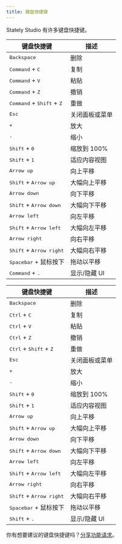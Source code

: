 ```yaml
---
title: 键盘快捷键
---
```


Stately Studio 有许多键盘快捷键。

<Tabs>
<TabItem value="macos" label="macOS">

| 键盘快捷键                                          | 描述                |
| ---------------------------------------------------- | ------------------- |
| <kbd>Backspace</kbd>                                 | 删除                |
| <kbd>Command</kbd> + <kbd>C</kbd>                    | 复制                |
| <kbd>Command</kbd> + <kbd>V</kbd>                    | 粘贴                |
| <kbd>Command</kbd> + <kbd>Z</kbd>                    | 撤销                |
| <kbd>Command</kbd> + <kbd>Shift</kbd> + <kbd>Z</kbd> | 重做                |
| <kbd>Esc</kbd>                                       | 关闭面板或菜单      |
| <kbd>+</kbd>                                         | 放大                |
| <kbd>-</kbd>                                         | 缩小                |
| <kbd>Shift</kbd> + <kbd>0</kbd>                      | 缩放到 100%         |
| <kbd>Shift</kbd> + <kbd>1</kbd>                      | 适应内容视图        |
| <kbd>Arrow up</kbd>                                  | 向上平移            |
| <kbd>Shift</kbd> + <kbd>Arrow up</kbd>               | 大幅向上平移        |
| <kbd>Arrow down</kbd>                                | 向下平移            |
| <kbd>Shift</kbd> + <kbd>Arrow down</kbd>             | 大幅向下平移        |
| <kbd>Arrow left</kbd>                                | 向左平移            |
| <kbd>Shift</kbd> + <kbd>Arrow left</kbd>             | 大幅向左平移        |
| <kbd>Arrow right</kbd>                               | 向右平移            |
| <kbd>Shift</kbd> + <kbd>Arrow right</kbd>            | 大幅向右平移        |
| <kbd>Spacebar</kbd> + 鼠标按下                       | 拖动以平移          |
| <kbd>Command</kbd> + <kbd>.</kbd>                    | 显示/隐藏 UI        |

</TabItem>

<TabItem value="windows" label="Windows/Linux">

| 键盘快捷键                                          | 描述                |
| ---------------------------------------------------- | ------------------- |
| <kbd>Backspace</kbd>                                 | 删除                |
| <kbd>Ctrl</kbd> + <kbd>C</kbd>                       | 复制                |
| <kbd>Ctrl</kbd> + <kbd>V</kbd>                       | 粘贴                |
| <kbd>Ctrl</kbd> + <kbd>Z</kbd>                       | 撤销                |
| <kbd>Ctrl</kbd> + <kbd>Shift</kbd> + <kbd>Z</kbd>    | 重做                |
| <kbd>Esc</kbd>                                       | 关闭面板或菜单      |
| <kbd>+</kbd>                                         | 放大                |
| <kbd>-</kbd>                                         | 缩小                |
| <kbd>Shift</kbd> + <kbd>0</kbd>                      | 缩放到 100%         |
| <kbd>Shift</kbd> + <kbd>1</kbd>                      | 适应内容视图        |
| <kbd>Arrow up</kbd>                                  | 向上平移            |
| <kbd>Shift</kbd> + <kbd>Arrow up</kbd>               | 大幅向上平移        |
| <kbd>Arrow down</kbd>                                | 向下平移            |
| <kbd>Shift</kbd> + <kbd>Arrow down</kbd>             | 大幅向下平移        |
| <kbd>Arrow left</kbd>                                | 向左平移            |
| <kbd>Shift</kbd> + <kbd>Arrow left</kbd>             | 大幅向左平移        |
| <kbd>Arrow right</kbd>                               | 向右平移            |
| <kbd>Shift</kbd> + <kbd>Arrow right</kbd>            | 大幅向右平移        |
| <kbd>Spacebar</kbd> + 鼠标按下                       | 拖动以平移          |
| <kbd>Shift</kbd> + <kbd>.</kbd>                      | 显示/隐藏 UI        |

</TabItem>

</Tabs>

你有想要建议的键盘快捷键吗？[分享功能请求](https://feedback.stately.ai)。